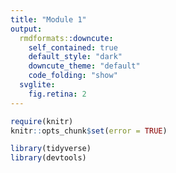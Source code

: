 ```yaml
---
title: "Module 1"
output:
  rmdformats::downcute:
    self_contained: true
    default_style: "dark"
    downcute_theme: "default"
    code_folding: "show"
  svglite:
    fig.retina: 2
---
```


```r
require(knitr)
knitr::opts_chunk$set(error = TRUE)
```

```r

library(tidyverse)
library(devtools)

```

```r



```